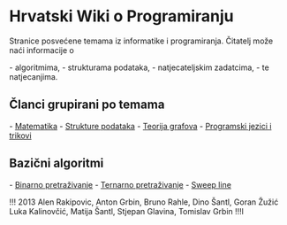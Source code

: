 = Hrvatski Wiki o Programiranju =

Stranice posvećene temama iz informatike i programiranja. Čitatelj može naći informacije o

- algoritmima,
- strukturama podataka,
- natjecateljskim zadatcima,
- te natjecanjima.

== Članci grupirani po temama ==

- [[matematika|Matematika]]
- [[strukture|Strukture podataka]]
- [[grafovi|Teorija grafova]]
- [[art|Programski jezici i trikovi]]

== Bazični algoritmi ==

- [[binarno_pretrazivanje|Binarno pretraživanje]]
- [[ternarno_pretrazivanje|Ternarno pretraživanje]]
- [[sweep_line|Sweep line]]


!!!
2013 Alen Rakipovic, Anton Grbin, Bruno Rahle, Dino Šantl, Goran Žužić
Luka Kalinovčić, Matija Šantl, Stjepan Glavina, Tomislav Grbin
!!!l
